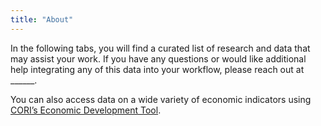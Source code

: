 ```yaml
---
title: "About"
---
```


In the following tabs, you will find a curated list of research and data that may assist your work.  If you have any questions or would like additional help integrating any of this data into your workflow, please reach out at ______.

You can also access data on a wide variety of economic indicators using [CORI's Economic Development Tool](https://erc-tool.ruralinnovation.us/).   
